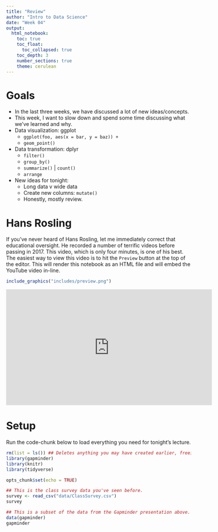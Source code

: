 ```yaml
---
title: "Review"
author: "Intro to Data Science"
date: "Week 04"
output: 
  html_notebook:
    toc: true
    toc_float:
      toc_collapsed: true
    toc_depth: 3
    number_sections: true
    theme: cerulean
---
```


# Goals

- In the last three weeks, we have discussed a lot of new ideas/concepts.
- This week, I want to slow down and spend some time discussing what we've learned and why.
- Data visualization: ggplot
    - `ggplot(foo, aes(x = bar, y = baz)) +`
    - `geom_point()`
- Data transformation: dplyr
    - `filter()`
    - `group_by()`
    - `summarize()` | `count()`
    - `arrange`
- New ideas for tonight:
    - Long data v wide data
    - Create new columns: `mutate()`
    - Honestly, mostly review.

# Hans Rosling

If you've never heard of Hans Rosling, let me immediately correct that educational oversight. He recorded a number of terrific videos before passing in 2017. This video, which is only four minutes, is one of his best. The easiest way to view this video is to hit the `Preview` button at the top of the editor. This will render this notebook as an HTML file and will embed the YouTube video in-line.

```r
include_graphics("includes/preview.png")
```

<iframe width="560" height="315" src="https://www.youtube.com/embed/Z8t4k0Q8e8Y" frameborder="0" allow="accelerometer; autoplay; clipboard-write; encrypted-media; gyroscope; picture-in-picture" allowfullscreen></iframe>

# Setup

Run the code-chunk below to load everything you need for tonight's lecture.

```r
rm(list = ls()) ## Deletes anything you may have created earlier, freeing up RAM.
library(gapminder)
library(knitr)
library(tidyverse)

opts_chunk$set(echo = TRUE)

## This is the class survey data you've seen before.
survey <- read_csv("data/ClassSurvey.csv")
survey

## This is a subset of the data from the Gapminder presentation above.
data(gapminder)
gapminder

```



